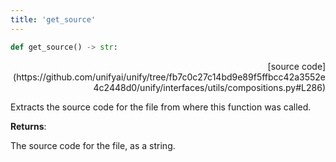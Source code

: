 ```yaml
---
title: 'get_source'
---
```


```python
def get_source() -> str:
```

<p align="right">[source code](https://github.com/unifyai/unify/tree/fb7c0c27c14bd9e89f5ffbcc42a3552e4c2448d0/unify/interfaces/utils/compositions.py#L286)</p>

Extracts the source code for the file from where this function was called.

**Returns**:

The source code for the file, as a string.